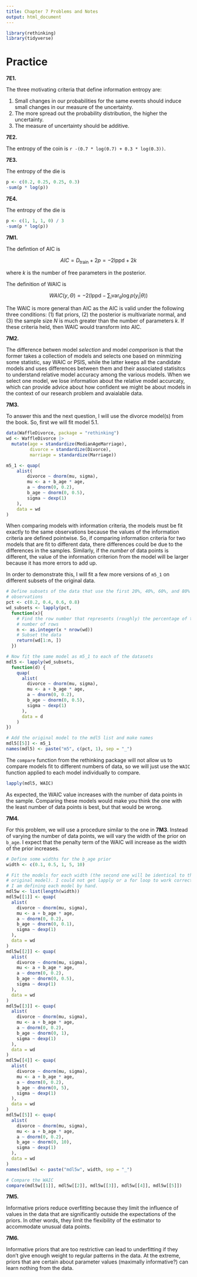 ```yaml
---
title: Chapter 7 Problems and Notes
output: html_document
---
```


```r
library(rethinking)
library(tidyverse)
```

# Practice

**7E1.**

The three motivating criteria that define information entropy are:

1. Small changes in our probabilities for the same events should induce small changes in our measure of the uncertainty.
2. The more spread out the probability distribution, the higher the uncertainty.
3. The measure of uncertainty should be additive. 

**7E2.**

The entropy of the coin is `r -(0.7 * log(0.7) + 0.3 * log(0.3))`.

**7E3.**

The entropy of the die is 

```r
p <- c(0.2, 0.25, 0.25, 0.3)
-sum(p * log(p))
```

**7E4.**

The entropy of the die is 

```r
p <- c(1, 1, 1, 0) / 3
-sum(p * log(p))
```

**7M1.**

The defintion of AIC is 

$$AIC = D_{\text{train}} + 2p = -2\text{lppd} + 2k$$

where $k$ is the number of free parameters in the posterior.

The definition of WAIC is

$$WAIC(y, \Theta) = -2\biggr(\text{lppd} - \sum_i \text{var}_\theta\log p(y_i | \theta)\biggr)$$

The WAIC is more general than AIC as the AIC is valid under the following three conditions: (1) flat priors, (2) the posterior is multivariate normal, and (3) the sample size $N$ is much greater than the number of parameters $k$. If these criteria held, then WAIC would transform into AIC.

**7M2.**

The difference betwen model _selection_ and model _comparison_ is that the former takes a collection of models and selects one based on minmizing some statistic, say WAIC or PSIS, while the latter keeps all the candidate models and uses differences between them and their associated statisitcs to understand relative model accuracy among the various models. When we select one model, we lose information about the relative model accurcaty, which can provide advice about how confident we might be about models in the context of our research problem and avaialable data.

**7M3.**

To answer this and the next question, I will use the divorce model(s) from the book. So, first we will fit model 5.1.

```r
data(WaffleDivorce, package = "rethinking")
wd <- WaffleDivorce |>
  mutate(age = standardize(MedianAgeMarriage),
         divorce = standardize(Divorce),
         marriage = standardize(Marriage))

m5_1 <- quap(
    alist(
        divorce ~ dnorm(mu, sigma),
        mu <- a + b_age * age,
        a ~ dnorm(0, 0.2),
        b_age ~ dnorm(0, 0.5),
        sigma ~ dexp(1)
    ),
    data = wd
)
```

When comparing models with information criteria, the models must be fit exactly to the same observations because the values of the information criteria are defined pointwise. So, if comparing information criteria for two models that are fit to different data, there differences could be due to the differences in the samples. Similarly, if the _number_ of data points is different, the value of the information criterion from the model will be larger because it has more errors to add up.

In order to demonstrate this, I will fit a few more versions of `m5_1` on different subsets of the original data.

```r
# Define subsets of the data that use the first 20%, 40%, 60%, and 80% of the
# observations
pct <- c(0.2, 0.4, 0.6, 0.8)
wd_subsets <- lapply(pct,
  function(x){
    # Find the row number that represents (roughly) the percentage of the total
    # number of rows
    n <- as.integer(x * nrow(wd))
    # Subset the data
    return(wd[1:n, ])
  })

# Now fit the same model as m5_1 to each of the datasets
mdl5 <- lapply(wd_subsets,
  function(d) {
    quap(
      alist(
        divorce ~ dnorm(mu, sigma),
        mu <- a + b_age * age,
        a ~ dnorm(0, 0.2),
        b_age ~ dnorm(0, 0.5),
        sigma ~ dexp(1)
      ),
      data = d
    )
})

# Add the original model to the mdl5 list and make names
mdl5[[5]] <- m5_1
names(mdl5) <- paste("m5", c(pct, 1), sep = "_")
```

The `compare` function from the rethinking package will not allow us to compare models fit to different numbers of data, so we will just use the `WAIC` function applied to each model individually to compare.

```r
lapply(mdl5, WAIC)
```

As expected, the WAIC value increases with the number of data points in the sample. Comparing these models would make you think the one with the least number of data points is best, but that would be wrong.

**7M4.**

For this problem, we will use a procedure similar to the one in **7M3**. Instead of varying the number of data points, we will vary the width of the prior on `b_age`. I expect that the penalty term of the WAIC will increase as the width of the prior increases. 

```r
# Define some widths for the b_age prior
width <- c(0.1, 0.5, 1, 5, 10)

# Fit the models for each width (the second one will be identical to the 
# original model). I could not get lapply or a for loop to work correctly, so
# I am defining each model by hand.
mdl5w <- list(length(width))
mdl5w[[1]] <- quap(
  alist(
    divorce ~ dnorm(mu, sigma),
    mu <- a + b_age * age,
    a ~ dnorm(0, 0.2),
    b_age ~ dnorm(0, 0.1),
    sigma ~ dexp(1)
  ),
  data = wd
)
mdl5w[[2]] <- quap(
  alist(
    divorce ~ dnorm(mu, sigma),
    mu <- a + b_age * age,
    a ~ dnorm(0, 0.2),
    b_age ~ dnorm(0, 0.5),
    sigma ~ dexp(1)
  ),
  data = wd
)
mdl5w[[3]] <- quap(
  alist(
    divorce ~ dnorm(mu, sigma),
    mu <- a + b_age * age,
    a ~ dnorm(0, 0.2),
    b_age ~ dnorm(0, 1),
    sigma ~ dexp(1)
  ),
  data = wd
)
mdl5w[[4]] <- quap(
  alist(
    divorce ~ dnorm(mu, sigma),
    mu <- a + b_age * age,
    a ~ dnorm(0, 0.2),
    b_age ~ dnorm(0, 5),
    sigma ~ dexp(1)
  ),
  data = wd
)
mdl5w[[5]] <- quap(
  alist(
    divorce ~ dnorm(mu, sigma),
    mu <- a + b_age * age,
    a ~ dnorm(0, 0.2),
    b_age ~ dnorm(0, 10),
    sigma ~ dexp(1)
  ),
  data = wd
)
names(mdl5w) <- paste("mdl5w", width, sep = "_")

# Compare the WAIC
compare(mdl5w[[1]], mdl5w[[2]], mdl5w[[3]], mdl5w[[4]], mdl5w[[5]])
```

**7M5.**

Informative priors reduce overfitting because they limit the influence of values in the data that are significantly outside the expectations of the priors. In other words, they limit the flexibility of the estimator to accommodate unusual data points.

**7M6.**

Informative priors that are too restrictive can lead to underfitting if they don't give enough weight to regular patterns in the data. At the extreme, priors that are certain about parameter values (maximally informative?) can learn nothing from the data.
